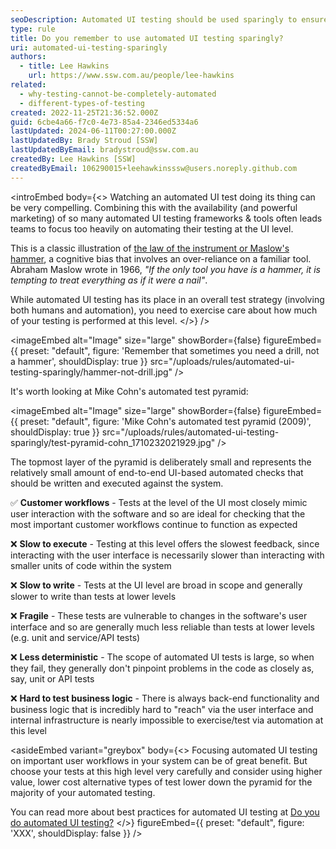 ```yaml
---
seoDescription: Automated UI testing should be used sparingly to ensure a balanced approach that maximizes efficiency and minimizes unnecessary complexity.
type: rule
title: Do you remember to use automated UI testing sparingly?
uri: automated-ui-testing-sparingly
authors:
  - title: Lee Hawkins
    url: https://www.ssw.com.au/people/lee-hawkins
related:
  - why-testing-cannot-be-completely-automated
  - different-types-of-testing
created: 2022-11-25T21:36:52.000Z
guid: 6cbe4a66-f7c0-4e73-85a4-2346ed5334a6
lastUpdated: 2024-06-11T00:27:00.000Z
lastUpdatedBy: Brady Stroud [SSW]
lastUpdatedByEmail: bradystroud@ssw.com.au
createdBy: Lee Hawkins [SSW]
createdByEmail: 106290015+leehawkinsssw@users.noreply.github.com
---
```


<introEmbed
  body={<>
Watching an automated UI test doing its thing can be very compelling. Combining this with the availability (and powerful marketing) of so many automated UI testing frameworks & tools often leads teams to focus too heavily on automating their testing at the UI level.

This is a classic illustration of [the law of the instrument or Maslow's hammer](https://en.wikipedia.org/wiki/Law_of_the_instrument), a cognitive bias that involves an over-reliance on a familiar tool. Abraham Maslow wrote in 1966, _"If the only tool you have is a hammer, it is tempting to treat everything as if it were a nail"_.

While automated UI testing has its place in an overall test strategy (involving both humans and automation), you need to exercise care about how much of your testing is performed at this level.
  </>}
/>

<imageEmbed
  alt="Image"
  size="large"
  showBorder={false}
  figureEmbed={{
    preset: "default",
    figure: 'Remember that sometimes you need a drill, not a hammer',
    shouldDisplay: true
  }}
  src="/uploads/rules/automated-ui-testing-sparingly/hammer-not-drill.jpg"
/>

It's worth looking at Mike Cohn's automated test pyramid:


<imageEmbed
  alt="Image"
  size="large"
  showBorder={false}
  figureEmbed={{
    preset: "default",
    figure: 'Mike Cohn\'s automated test pyramid (2009)',
    shouldDisplay: true
  }}
  src="/uploads/rules/automated-ui-testing-sparingly/test-pyramid-cohn_1710232021929.jpg"
/>

The topmost layer of the pyramid is deliberately small and represents the relatively small amount of end-to-end UI-based automated checks that should be written and executed against the system.

✅ **Customer workflows** - Tests at the level of the UI most closely mimic user interaction with the software and so are ideal for checking that the most important customer workflows continue to function as expected

❌ **Slow to execute** - Testing at this level offers the slowest feedback, since interacting with the user interface is necessarily slower than interacting with smaller units of code within the system

❌ **Slow to write** - Tests at the UI level are broad in scope and generally slower to write than tests at lower levels

❌ **Fragile** - These tests are vulnerable to changes in the software's user interface and so are generally much less reliable than tests at lower levels (e.g. unit and service/API tests)

❌ **Less deterministic** - The scope of automated UI tests is large, so when they fail, they generally don't pinpoint problems in the code as closely as, say, unit or API tests

❌ **Hard to test business logic** - There is always back-end functionality and business logic that is incredibly hard to "reach" via the user interface and internal infrastructure is nearly impossible to exercise/test via automation at this level

<asideEmbed
  variant="greybox"
  body={<>
    Focusing automated UI testing on important user workflows in your system can be of great benefit. But choose your tests at this high level very carefully and consider using higher value, lower cost alternative types of test lower down the pyramid for the majority of your automated testing.

You can read more about best practices for automated UI testing at [Do you do automated UI testing?](/automated-ui-testing)
  </>}
  figureEmbed={{
    preset: "default",
    figure: 'XXX',
    shouldDisplay: false
  }}
/>
